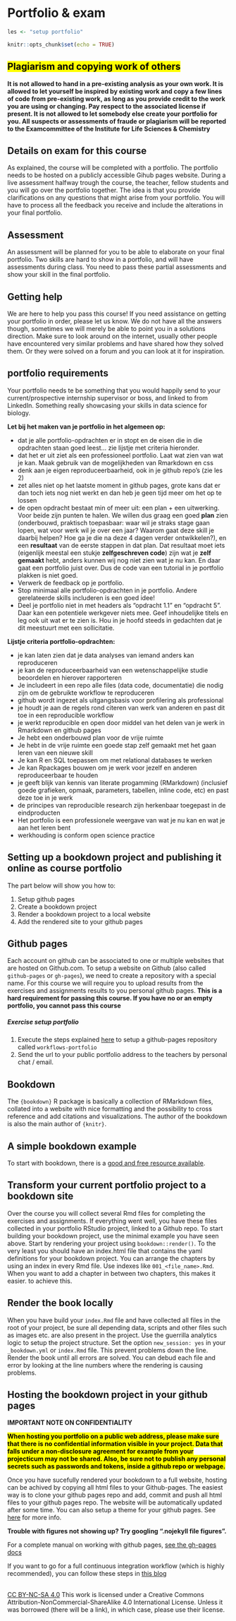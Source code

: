 # Portfolio & exam {#portfolioexam}
```r
les <- "setup portfolio"
```

```r
knitr::opts_chunk$set(echo = TRUE)
```

## <mark>Plagiarism and copying work of others</mark>
**It is not allowed to hand in a pre-existing analysis as your own work. It is allowed to let yourself be inspired by existing work and copy a few lines of code from pre-existing work, as long as you provide credit to the work you are using or changing. Pay respect to the associated license if present. It is not allowed to let somebody else create your portfolio for you. All suspects or assessments of fraude or plagiarism will be reported to the Examcommittee of the Institute for Life Sciences & Chemistry**

## Details on exam for this course
As explained, the course will be completed with a portfolio. 
The portfolio needs to be hosted on a publicly accessible Gihub pages website. During a live assessment halfway trough the course, the teacher, fellow students and you will go over the portfolio together. The idea is that you provide clarifications on any questions that might arise from your portfolio. You will have to process all the feedback you receive and include the alterations in your final portfolio.

## Assessment 
An assessment will be planned for you to be able to elaborate on your final portfolio. Two skills are hard to show in a portfolio, and will have assessments during class. You need to pass these partial assessments and show your skill in the final portfolio. 

## Getting help
We are here to help you pass this course! If you need assistance on getting your portfolio in order, please let us know. We do not have all the answers though, sometimes we will merely be able to point you in a solutions direction. Make sure to look around on the internet, usually other people have encountered very similar problems and have shared how they solved them. Or they were solved on a forum and you can look at it for inspiration. 

## portfolio requirements

Your portfolio needs te be something that you would happily send to your current/prospective internship supervisor or boss, and linked to from LinkedIn. Something really showcasing your skills in data science for biology.

**Let bij het maken van je portfolio in het algemeen op:**

 - dat je alle portfolio-opdrachten er in stopt en de eisen die in die opdrachten staan goed leest... zie lijstje met criteria hieronder.
 - dat het er uit ziet als een professioneel portfolio. Laat wat zien van wat je kan. Maak gebruik van de mogelijkheden van Rmarkdown en css
 - denk aan je eigen reproduceerbaarheid, ook in je github repo's (zie les 2)
 - zet alles niet op het laatste moment in github pages, grote kans dat er dan toch iets nog niet werkt en dan heb je geen tijd meer om het op te lossen
 - de open opdracht bestaat min of meer uit: een plan + een uitwerking. Voor beide zijn punten te halen. We willen dus graag een goed **plan** zien (onderbouwd, praktisch toepasbaar: waar wil je straks stage gaan lopen, wat voor werk wil je over een jaar? Waarom gaat deze skill je daarbij helpen? Hoe ga je die na deze 4 dagen verder ontwikkelen?), en een **resultaat** van de eerste stappen in dat plan. Dat resultaat moet iets (eigenlijk meestal een stukje **zelfgeschreven code**) zijn wat je **zelf gemaakt** hebt, anders kunnen wij nog niet zien wat je nu kan. En daar gaat een portfolio juist over. Dus de code van een tutorial in je portfolio plakken is niet goed. 
 - Verwerk de feedback op je portfolio.
 - Stop minimaal alle portfolio-opdrachten in je portfolio. Andere gerelateerde skills includeren is een goed idee!
 - Deel je portfolio niet in met headers als "opdracht 1.1" en "opdracht 5". Daar kan een potentiele werkgever niets mee. Geef inhoudelijke titels en leg ook uit wat er te zien is. Hou in je hoofd steeds in gedachten dat je dit meestuurt met een sollicitatie.
 

**Lijstje criteria portfolio-opdrachten: **

 - je kan laten zien dat je data analyses van iemand anders kan reproduceren 
 - je kan de reproduceerbaarheid van een wetenschappelijke studie beoordelen en hierover rapporteren 
 - Je includeert in een repo alle files (data code, documentatie) die nodig zijn om de gebruikte workflow te reproduceren
 - github wordt ingezet als uitgangsbasis voor profilering als professional 
 - je houdt je aan de regels rond citeren van werk van anderen en past dit toe in een reproducible workflow 
 - je werkt reproducible en open door middel van het delen van je werk in Rmarkdown en github pages 
 - Je hebt een onderbouwd plan voor de vrije ruimte 
 - Je hebt in de vrije ruimte een goede stap zelf gemaakt met het gaan leren van een nieuwe skill 
 - Je kan R en SQL toepassen om met relational databases te werken 
 - Je kan Rpackages bouwen om je werk voor jezelf en anderen reproduceerbaar te houden 
 - je geeft blijk van kennis van literate progamming (RMarkdown) (inclusief goede grafieken, opmaak,  parameters, tabellen, inline code, etc) en past deze toe in je werk 
 - de principes van reproducible research zijn herkenbaar toegepast in de eindproducten 
 - Het portfolio is een professionele weergave van wat je nu kan en wat je aan het leren bent 
 - werkhouding is conform open science practice 

## Setting up a bookdown project and publishing it online as course portfolio {#bookdownportfolio}

The part below will show you how to:

 1. Setup github pages
 1. Create a bookdown project
 1. Render a bookdown project to a local website
 1. Add the rendered site to your github pages
 
## Github pages
Each account on github can be associated to one or multiple websites that are hosted on Github.com. To setup a website on Github (also called `github-pages` or `gh-pages`), we need to create a repository with a special name. For this course we will require you to upload results from the exercises and assignments results to you personal github pages. **This is a hard requirement for passing this course. If you have no or an empty portfolio, you cannot pass this course**

<div class="question">
##### Exercise setup portfolio

 1. Execute the steps explained [here](https://guides.github.com/features/pages/) to setup a github-pages repository called `workflows-portfolio`
 1. Send the url to your public portfolio address to the teachers by personal chat / email.

</div>

## Bookdown
The `{bookdown}` R package is basically a collection of RMarkdown files, collated into a website with nice formatting and the possibility to cross reference and add citations and visualizations. The author of the bookdown is also the main author of `{knitr}`.    

## A simple bookdown example
To start with bookdown, there is a [good and free resource available](https://bookdown.org/yihui/bookdown/get-started.html). 

## Transform your current portfolio project to a bookdown site
Over the course you will collect several Rmd files for completing the exercises and assignments. If everything went well, you have these files collected in your portfolio RStudio project, linked to a Github repo.
To start building your bookdown project, use the minimal example you have seen above. Start by rendering your project using `bookdown::render()`. To the very least you should have an index.html file that contains the yaml definitions for your bookdown project. You can arrange the chapters by using an index in every Rmd file. Use indexes like `001_<file_name>.Rmd`. When you want to add a chapter in between two chapters, this makes it easier. to achieve this.

## Render the book locally
When you have build your `index.Rmd` file and have collected all files in the root of your project, be sure all depending data, scripts and other files such as images etc. are also present in the project. Use the guerrilla analytics logic to setup the project structure. Set the option `new_session: yes` in your `_bookdown.yml` or `index.Rmd` file. This prevent problems down the line. Render the book until all errors are solved. You can debud each file and error by looking at the line numbers where the rendering is causing problems.

## Hosting the bookdown project in your github pages

**IMPORTANT NOTE ON CONFIDENTIALITY**

<mark>**When hosting you portfolio on a public web address, please make sure that there is no confidential information visible in your project. Data that falls under a non-disclosure agreement for example from your projecticum may not be shared. Also, be sure not to publish any personal secrets such as passwords and tokens, inside a github repo or webpage.**</mark> 

Once you have sucefully rendered your bookdown to a full website, hosting can be achived by copying all html files to your Github-pages. The easiest way is to clone your github pages repo and add, commit and push all html files to your github pages repo. The website will be automatically updated after some time. You can also setup a theme for your github pages. See [here](https://docs.github.com/en/github/working-with-github-pages/adding-a-theme-to-your-github-pages-site-with-the-theme-chooser) for more info.

**Trouble with figures not showing up? Try googling ".nojekyll file figures".**

For a complete manual on working with github pages, [see the gh-pages docs](https://docs.github.com/en/github/working-with-github-pages/getting-started-with-github-pages) 

If you want to go for a full continuous integration workflow (which is highly recommended), you can follow these steps in [this blog](https://medium.com/@delucmat/how-to-publish-bookdown-projects-with-github-actions-on-github-pages-6e6aecc7331e)


</br>
[CC BY-NC-SA 4.0](https://creativecommons.org/licenses/by-nc-sa/4.0/)
 This work is licensed under a Creative Commons Attribution-NonCommercial-ShareAlike 4.0 International License. Unless it was borrowed (there will be a link), in which case, please use their license.
